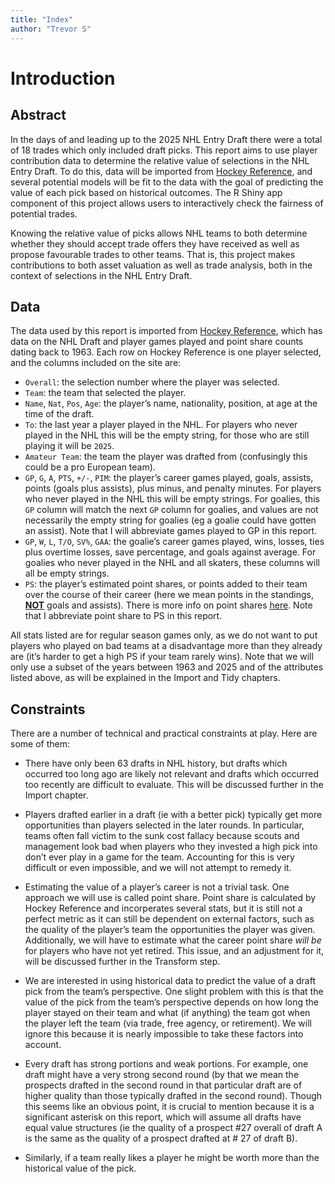```yaml
---
title: "Index"
author: "Trevor S"
---
```


# Introduction

## Abstract

In the days of and leading up to the 2025 NHL Entry Draft there were a total of 18 trades which only included draft picks. This report aims to use player contribution data to determine the relative value of selections in the NHL Entry Draft. To do this, data will be imported from [Hockey Reference](https://www.hockey-reference.com/draft/), and several potential models will be fit to the data with the goal of predicting the value of each pick based on historical outcomes. The R Shiny app component of this project allows users to interactively check the fairness of potential trades.

Knowing the relative value of picks allows NHL teams to both determine whether they should accept trade offers they have received as well as propose favourable trades to other teams. That is, this project makes contributions to both asset valuation as well as trade analysis, both in the context of selections in the NHL Entry Draft.

## Data

The data used by this report is imported from [Hockey Reference](https://www.hockey-reference.com/draft/), which has data on the NHL Draft and player games played and point share counts dating back to 1963. Each row on Hockey Reference is one player selected, and the columns included on the site are:

-   `Overall`: the selection number where the player was selected.
-   `Team`: the team that selected the player.
-   `Name`, `Nat`, `Pos`, `Age`: the player's name, nationality, position, at age at the time of the draft.
-   `To`: the last year a player played in the NHL. For players who never played in the NHL this will be the empty string, for those who are still playing it will be `2025`.
-   `Amateur Team`: the team the player was drafted from (confusingly this could be a pro European team).
-   `GP`, `G`, `A`, `PTS`, `+/-`, `PIM`: the player's career games played, goals, assists, points (goals plus assists), plus minus, and penalty minutes. For players who never played in the NHL this will be empty strings. For goalies, this `GP` column will match the next `GP` column for goalies, and values are not necessarily the empty string for goalies (eg a goalie could have gotten an assist). Note that I will abbreviate games played to GP in this report.
-   `GP`, `W`, `L`, `T/O`, `SV%`, `GAA`: the goalie's career games played, wins, losses, ties plus overtime losses, save percentage, and goals against average. For goalies who never played in the NHL and all skaters, these columns will all be empty strings.
-   `PS`: the player's estimated point shares, or points added to their team over the course of their career (here we mean points in the standings, [**NOT**]{.underline} goals and assists). There is more info on point shares [here](https://www.hockey-reference.com/about/point_shares.html). Note that I abbreviate point share to PS in this report.

All stats listed are for regular season games only, as we do not want to put players who played on bad teams at a disadvantage more than they already are (it's harder to get a high PS if your team rarely wins). Note that we will only use a subset of the years between 1963 and 2025 and of the attributes listed above, as will be explained in the Import and Tidy chapters.

## Constraints

There are a number of technical and practical constraints at play. Here are some of them:

-   There have only been 63 drafts in NHL history, but drafts which occurred too long ago are likely not relevant and drafts which occurred too recently are difficult to evaluate. This will be discussed further in the Import chapter.

-   Players drafted earlier in a draft (ie with a better pick) typically get more opportunities than players selected in the later rounds. In particular, teams often fall victim to the sunk cost fallacy because scouts and management look bad when players who they invested a high pick into don't ever play in a game for the team. Accounting for this is very difficult or even impossible, and we will not attempt to remedy it.

-   Estimating the value of a player's career is not a trivial task. One approach we will use is called point share. Point share is calculated by Hockey Reference and incorperates several stats, but it is still not a perfect metric as it can still be dependent on external factors, such as the quality of the player's team the opportunities the player was given. Additionally, we will have to estimate what the career point share *will be* for players who have not yet retired. This issue, and an adjustment for it, will be discussed further in the Transform step.

-   We are interested in using historical data to predict the value of a draft pick from the team's perspective. One slight problem with this is that the value of the pick from the team's perspective depends on how long the player stayed on their team and what (if anything) the team got when the player left the team (via trade, free agency, or retirement). We will ignore this because it is nearly impossible to take these factors into account.

-   Every draft has strong portions and weak portions. For example, one draft might have a very strong second round (by that we mean the prospects drafted in the second round in that particular draft are of higher quality than those typically drafted in the second round). Though this seems like an obvious point, it is crucial to mention because it is a significant asterisk on this report, which will assume all drafts have equal value structures (ie the quality of a prospect #27 overall of draft A is the same as the quality of a prospect drafted at \# 27 of draft B).

-   Similarly, if a team really likes a player he might be worth more than the historical value of the pick.
